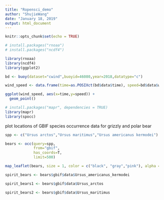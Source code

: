 ```yaml
---
title: "Ropensci_demo"
author: "ShujieWang"
date: "January 18, 2019"
output: html_document
---
```


```r
knitr::opts_chunk$set(echo = TRUE)
```

```r
# install.packages("rnoaa")  
# install.packages("ncdf4")

library(rnoaa)
library(ncdf4)
library(ggplot2)

```

```r
bd <- buoy(dataset="cwind",buoyid=46080,year=2018,datatype="c")
```

```r
wind_speed <- data.frame(time=as.POSIXct(bd$data$time), speed=bd$data$wind_spd, stringAsFactors=F)

```

```r
ggplot(wind_speed, aes(x=time,y=speed)) +
  geom_point()
```


```r
# install.packages("mapr", dependencies = TRUE)
library(mapr)
library(spocc)

```

plot locations of GBIF species occurrence data for grizzly and polar bear
```r
spp <- c("Ursus arctos","Ursus maritimus","Ursus americanus kermodei") 

bears <- occ(query=spp,
             from="gbif",
             has_coords=T,
             limit=500)


```

```r

map_leaflet(bears, size = 1, color = c("black", "gray","pink"), alpha = 1)

```

```r
spirit_bears <- bears$gbif$data$Ursus_americanus_kermodei

spirit_bears1 <- bears$gbif$data$Ursus_arctos

spirit_bears2 <- bears$gbif$data$Ursus_maritimus

```

